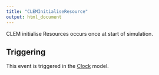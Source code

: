 ```yaml
---
title: "CLEMInitialiseResource"
output: html_document
---
```



CLEM initialise Resources occurs once at start of simulation.

## Triggering

This event is triggered in the [Clock](/docs/Models/Clock.qmd) model.
